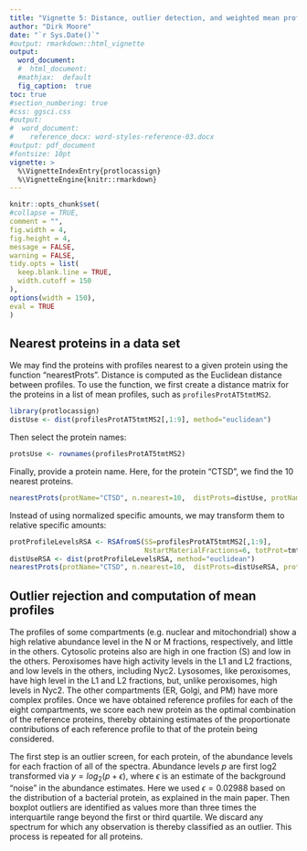 ```yaml
---
title: "Vignette 5: Distance, outlier detection, and weighted mean profile calculation"
author: "Dirk Moore"
date: "`r Sys.Date()`"
#output: rmarkdown::html_vignette
output:
  word_document:
  #  html_document:
  #mathjax:  default
  fig_caption:  true
toc: true
#section_numbering: true
#css: ggsci.css
#output:
#  word_document:
#    reference_docx: word-styles-reference-03.docx
#output: pdf_document
#fontsize: 10pt
vignette: >
  %\VignetteIndexEntry{protlocassign}
  %\VignetteEngine{knitr::rmarkdown}
---
```


  ```r
knitr::opts_chunk$set(
  #collapse = TRUE,
  comment = "",
  fig.width = 4,
  fig.height = 4,
  message = FALSE,
  warning = FALSE,
  tidy.opts = list(
    keep.blank.line = TRUE,
    width.cutoff = 150
  ),
  options(width = 150),
  eval = TRUE
)
```



## Nearest proteins in a data set
We may find the proteins with profiles nearest to a given protein using the function "nearestProts". Distance is computed as the Euclidean distance between profiles. To use the function, we first create a distance matrix for the proteins in a list of mean profiles, such as `profilesProtAT5tmtMS2`. 

```r
library(protlocassign)
distUse <- dist(profilesProtAT5tmtMS2[,1:9], method="euclidean")
```
Then select the protein names:

```r
protsUse <- rownames(profilesProtAT5tmtMS2)
```
Finally, provide a protein name. Here, for the protein "CTSD", we find the 10 nearest proteins.

```r
nearestProts(protName="CTSD", n.nearest=10,  distProts=distUse, protNames=protsUse)
```

Instead of using normalized specific amounts, we may transform them to relative specific amounts:

```r
protProfileLevelsRSA <- RSAfromS(SS=profilesProtAT5tmtMS2[,1:9],
                                 NstartMaterialFractions=6, totProt=tmtMS2totProt)
distUseRSA <- dist(protProfileLevelsRSA, method="euclidean")
nearestProts(protName="CTSD", n.nearest=10,  distProts=distUseRSA, protNames=protsUse)

```


## Outlier rejection and computation of mean profiles

The profiles of some compartments (e.g. nuclear and mitochondrial) show a high relative abundance level in the N or M fractions, respectively, and little in the others. Cytosolic proteins also are high in one fraction (S) and low in the others. Peroxisomes have high activity levels in the L1 and L2 fractions, and low levels in the others, including Nyc2. Lysosomes, like peroxisomes, have high level in the L1 and L2 fractions, but, unlike peroxisomes, high levels in Nyc2. The other compartments (ER, Golgi, and PM) have more complex profiles. Once we have obtained reference profiles for each of the eight compartments, we score each new protein as the optimal combination of the reference proteins, thereby obtaining estimates of the proportionate contributions of each reference profile to that of the protein being considered.


The first step is an outlier screen, for each protein, of the abundance levels for each fraction of all of the spectra. Abundance levels $p$ are first log2 transformed via $y = log_2(p + \epsilon)$, where $\epsilon$ is an estimate of the background "noise" in the abundance estimates. Here we used $\epsilon = 0.02988$ based on the distribution of a bacterial protein, as explained in the main paper. Then boxplot outliers are identified as values more than three times the interquartile range beyond the first or third quartile. We discard any spectrum for which any observation is thereby classified as an outlier. This process is repeated for all proteins.




